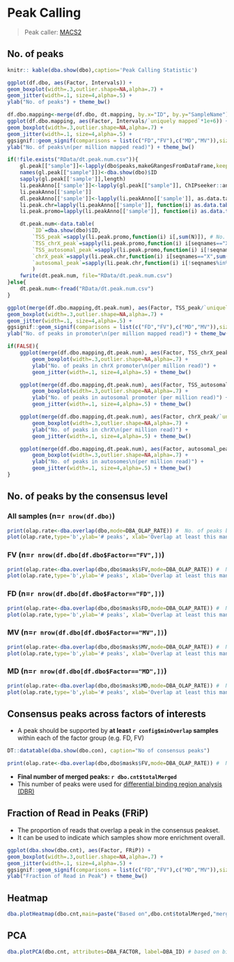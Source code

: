 # Peak Calling {#calling}

> Peak caller: [MACS2](https://github.com/macs3-project/MACS)

## No. of peaks
```r
knitr:: kable(dba.show(dbo),caption='Peak Calling Statistic')
```

```r
ggplot(df.dbo, aes(Factor, Intervals)) + 
geom_boxplot(width=.3,outlier.shape=NA,alpha=.7) + 
geom_jitter(width=.1, size=4,alpha=.5) +
ylab("No. of peaks") + theme_bw()
```

```r
df.dbo.mapping<-merge(df.dbo, dt.mapping, by.x="ID", by.y="SampleName")
ggplot(df.dbo.mapping, aes(Factor, Intervals/`uniquely mapped`*1e+6)) + 
geom_boxplot(width=.3,outlier.shape=NA,alpha=.7) + 
geom_jitter(width=.1, size=4,alpha=.5) + 
ggsignif::geom_signif(comparisons = list(c("FD","FV"),c("MD","MV")),size=.9,textsize=5.5) +
ylab("No. of peaks\n(per million mapped read)") + theme_bw()
```

```r
if(!file.exists("RData/dt.peak.num.csv")){
    gl.peak[["sample"]]<-lapply(dbo$peaks,makeGRangesFromDataFrame,keep.extra.columns=T)
    names(gl.peak[["sample"]])<-dba.show(dbo)$ID
    sapply(gl.peak[['sample']],length)
    li.peakAnno[['sample']]<-lapply(gl.peak[["sample"]], ChIPseeker::annotatePeak, tssRegion=c(-2e3, 2e3), TxDb=txdb, annoDb="org.Hs.eg.db", verbose=F) # list of 'csAnno'
    li.peakAnno[['sample']]
    dl.peakAnno[['sample']]<-lapply(li.peakAnno[['sample']], as.data.table)
    li.peak.chr=lapply(li.peakAnno[['sample']], function(i) as.data.table(i)[,.N,seqnames])
    li.peak.promo=lapply(li.peakAnno[['sample']], function(i) as.data.table(i)[grepl("Promoter",annotation),.N,seqnames])

    dt.peak.num<-data.table(
        `ID`=dba.show(dbo)$ID,
        `TSS_peak`=sapply(li.peak.promo,function(i) i[,sum(N)]), # No. of TSS peak
        `TSS_chrX_peak`=sapply(li.peak.promo,function(i) i[seqnames=="X",sum(N)]), # No. of chrX TSS peak
        `TSS_autosomal_peak`=sapply(li.peak.promo,function(i) i[!seqnames%in%c("X","Y"),sum(N)]), # No. of autosomal TSS peak
        `chrX_peak`=sapply(li.peak.chr,function(i) i[seqnames=="X",sum(N)]), # No. of chrX peak
        `autosomal_peak`=sapply(li.peak.chr,function(i) i[!seqnames%in%c("X","Y"),sum(N)]) # No. of autosomal peak
        )
    fwrite(dt.peak.num, file="RData/dt.peak.num.csv")
}else{
    dt.peak.num<-fread("RData/dt.peak.num.csv")
}

ggplot(merge(df.dbo.mapping,dt.peak.num), aes(Factor, TSS_peak/`uniquely mapped`*1e+6)) + 
geom_boxplot(width=.3,outlier.shape=NA,alpha=.7) + 
geom_jitter(width=.1, size=4,alpha=.5) +
ggsignif::geom_signif(comparisons = list(c("FD","FV"),c("MD","MV")),size=.9,textsize=5.5) +
ylab("No. of peaks in promoter\n(per million mapped read)") + theme_bw()

if(FALSE){
    ggplot(merge(df.dbo.mapping,dt.peak.num), aes(Factor, TSS_chrX_peak/`uniquely mapped`*1e+6)) + 
        geom_boxplot(width=.3,outlier.shape=NA,alpha=.7) + 
        ylab("No. of peaks in chrX promoter\n(per million read)") +
        geom_jitter(width=.1, size=4,alpha=.5) + theme_bw()

    ggplot(merge(df.dbo.mapping,dt.peak.num), aes(Factor, TSS_autosomal_peak/`uniquely mapped`*1e+6)) + 
        geom_boxplot(width=.3,outlier.shape=NA,alpha=.7) + 
        ylab("No. of peaks in autosomal promoter (per million read)") +
        geom_jitter(width=.1, size=4,alpha=.5) + theme_bw()

    ggplot(merge(df.dbo.mapping,dt.peak.num), aes(Factor, chrX_peak/`uniquely mapped`*1e+6)) + 
        geom_boxplot(width=.3,outlier.shape=NA,alpha=.7) + 
        ylab("No. of peaks in chrX\n(per million read)") +
        geom_jitter(width=.1, size=4,alpha=.5) + theme_bw()

    ggplot(merge(df.dbo.mapping,dt.peak.num), aes(Factor, autosomal_peak/`uniquely mapped`*1e+6)) + 
        geom_boxplot(width=.3,outlier.shape=NA,alpha=.7) + 
        ylab("No. of peaks in autosomes\n(per million read)") +
        geom_jitter(width=.1, size=4,alpha=.5) + theme_bw()
}

```

## No. of peaks by the consensus level 

### All samples (n=`r nrow(df.dbo)`)
```r
print(olap.rate<-dba.overlap(dbo,mode=DBA_OLAP_RATE)) #  No. of peaks by minOverlap (1..)
plot(olap.rate,type='b',ylab='# peaks', xlab='Overlap at least this many peaksets')
```

### FV (n=`r nrow(df.dbo[df.dbo$Factor=="FV",])`)
```r
print(olap.rate<-dba.overlap(dbo,dbo$masks$FV,mode=DBA_OLAP_RATE)) #  No. of peaks by minOverlap (1..)
plot(olap.rate,type='b',ylab='# peaks', xlab='Overlap at least this many peaksets')
```

### FD (n=`r nrow(df.dbo[df.dbo$Factor=="FD",])`)
```r
print(olap.rate<-dba.overlap(dbo,dbo$masks$FD,mode=DBA_OLAP_RATE)) #  No. of peaks by minOverlap (1..)
plot(olap.rate,type='b',ylab='# peaks', xlab='Overlap at least this many peaksets')
```

### MV (n=`r nrow(df.dbo[df.dbo$Factor=="MV",])`)
```r
print(olap.rate<-dba.overlap(dbo,dbo$masks$MV,mode=DBA_OLAP_RATE)) #  No. of peaks by minOverlap (1..)
plot(olap.rate,type='b',ylab='# peaks', xlab='Overlap at least this many peaksets')
```

### MD (n=`r nrow(df.dbo[df.dbo$Factor=="MD",])`)
```r
print(olap.rate<-dba.overlap(dbo,dbo$masks$MD,mode=DBA_OLAP_RATE)) #  No. of peaks by minOverlap (1..)
plot(olap.rate,type='b',ylab='# peaks', xlab='Overlap at least this many peaksets')
```

## Consensus peaks across factors of interests {#consensus_peak}
- A peak should be supported by **at least `r config$minOverlap` samples** within each of the factor group (e.g. FD, FV)
```r
DT::datatable(dba.show(dbo.con), caption="No of consensus peaks")

print(olap.rate<-dba.overlap(dbo,dbo$masks$FV,mode=DBA_OLAP_RATE)) #  No. of peaks by minOverlap (1..)
```

- **Final number of merged peaks: `r dbo.cnt$totalMerged`**
- This number of peaks were used for [differential binding region analysis (DBR)](#diffbind)

## Fraction of Read in Peaks (FRiP)
- The proportion of reads that overlap a peak in the consensus peakset.
- It can be used to indicate which samples show more enrichment overall.
```r
ggplot(dba.show(dbo.cnt), aes(Factor, FRiP)) + 
geom_boxplot(width=.3,outlier.shape=NA,alpha=.7) + 
geom_jitter(width=.1, size=4,alpha=.5) +
ggsignif::geom_signif(comparisons = list(c("FD","FV"),c("MD","MV")),size=.9,textsize=5.5) +
ylab("Fraction of Read in Peak") + theme_bw()
```

## Heatmap
```r
dba.plotHeatmap(dbo.cnt,main=paste("Based on",dbo.cnt$totalMerged,"merged peaks"))
```

## PCA
```r
dba.plotPCA(dbo.cnt, attributes=DBA_FACTOR, label=DBA_ID) # based on binding affinity matrix
```
